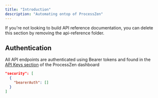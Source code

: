 ```yaml
---
title: "Introduction"
description: "Automating ontop of ProcessZen"
---
```


<Note>
  If you're not looking to build API reference documentation, you can delete
  this section by removing the api-reference folder.
</Note>

## Authentication

All API endpoints are authenticated using Bearer tokens and found in the [API Keys section](https://www.processzen.io/dashboard/settings/api) of the ProcessZen dashboard

```json
"security": [
  {
    "bearerAuth": []
  }
]
```
